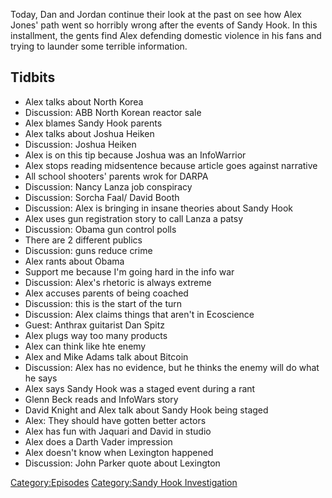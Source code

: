 {{DEFAULTSORT:
    #_EPISODE_0344:April 9-10, 2013
}}{{Episode
    | title             = April 9-10, 2013
    | caption           = Listen to this episode on [https://knowledgefight.libsyn.com/knowledge-fight-april-9-10-2013 Libsyn] [https://open.spotify.com/episode/3v0xXlWH1MVP8XJdpHWfEN Spotify]
    | episodeNumber     = 344
    | length            = 01:53:41
    | airDate           = September 18, 2019
    | coverageStartDate = April 9, 2013
    | coverageEndDate   = April 10, 2013
    | episodeType       = [[:Category:Sandy Hook Investigation|Sandy Hook Investigation]]
    | appearance        = [[Joshua Heiken]], [[Nancy Lanza]], [[Sorcha Faal]], [[David Booth]], [[Dan Spitz]], [[Mike Adams]], [[Glenn Beck]], [[David Knight]], [[Jaquari Jackson]]
    | previousEpisode   = [[343: April 3-8, 2013]]
    | nextEpisode       = [[345: September 19, 2019]]
}}

{{Stub}}

Today, Dan and Jordan continue their look at the past on see how Alex Jones' path went so horribly wrong after the events of Sandy Hook.  In this installment, the gents find Alex defending domestic violence in his fans and trying to launder some terrible information.

==Tidbits==

*Alex talks about North Korea
*Discussion: ABB North Korean reactor sale
*Alex blames Sandy Hook parents
*Alex talks about Joshua Heiken
*Discussion: Joshua Heiken
*Alex is on this tip because Joshua was an InfoWarrior
*Alex stops reading midsentence because article goes against narrative
*All school shooters' parents wrok for DARPA
*Discussion: Nancy Lanza job conspiracy
*Discussion: Sorcha Faal/ David Booth
*Discussion: Alex is bringing in insane theories about Sandy Hook
*Alex uses gun registration story to call Lanza a patsy
*Discussion: Obama gun control polls
*There are 2 different publics
*Discussion: guns reduce crime
*Alex rants about Obama
*Support me because I'm going hard in the info war
*Discussion: Alex's rhetoric is always extreme
*Alex accuses parents of being coached
*Discussion: this is the start of the turn
*Discussion: Alex claims things that aren't in Ecoscience
*Guest: Anthrax guitarist Dan Spitz
*Alex plugs way too many products
*Alex can think like hte enemy
*Alex and Mike Adams talk about Bitcoin
*Discussion: Alex has no evidence, but he thinks the enemy will do what he says
*Alex says Sandy Hook was a staged event during a rant
*Glenn Beck reads and InfoWars story
*David Knight and Alex talk about Sandy Hook being staged
*Alex: They should have gotten better actors
*Alex has fun with Jaquari and David in studio
*Alex does a Darth Vader impression
*Alex doesn't know when Lexington happened
*Discussion: John Parker quote about Lexington

[[Category:Episodes]]
[[Category:Sandy Hook Investigation]]
